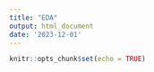 ```yaml
---
title: "EDA"
output: html_document
date: '2023-12-01'
---
```


```r
knitr::opts_chunk$set(echo = TRUE)
```

